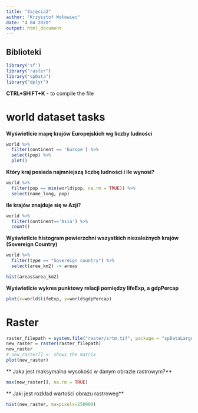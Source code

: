 ```yaml
---
title: "Zajęcia2"
author: "Krzysztof Wołowiec"
date: "4 04 2020"
output: html_document
---
```


## Biblioteki
```r
library('sf')
library("raster")
library("spData")
library("dplyr")
```
**CTRL+SHIFT+K** - to compile the file

# world dataset tasks

**Wyświetlcie mapę krajów Europejskich  wg liczby ludności**
```r
world %>% 
  filter(continent == 'Europe') %>%
  select(pop) %>%
  plot()
```

**Który kraj posiada najmniejszą liczbę ludności i ile wynosi?**

```r
world %>%
  filter(pop == min(world$pop, na.rm = TRUE)) %>%
  select(name_long, pop)
```

**Ile krajów znajduje się w Azji?**
```r
world %>%
  filter(continent=='Asia') %>%
  count()
```


**Wyświetlcie histogram powierzchni  wszystkich niezależnych krajów (Sovereign Country)**
```r
world %>%
  filter(type == "Sovereign country") %>%
  select(area_km2) -> areas

hist(areas$area_km2)
```

**Wyświetlcie wykres punktowy relacji pomiędzy lifeExp, a gdpPercap**
```r
plot(x=world$lifeExp, y=world$gdpPercap)
```


# Raster
```r
raster_filepath = system.file("raster/srtm.tif", package = "spDataLarge")
new_raster = raster(raster_filepath)
new_raster
# new_raster[] <- shows the matrix
plot(new_raster)
```

** Jaka jest maksymalna wysokość w danym obrazie rastrowym?**
```r
max(new_raster[], na.rm = TRUE)
```


** Jaki jest rozkład wartości obrazu rastroweg**
```r
hist(new_raster, maxpixels=250000)
```



